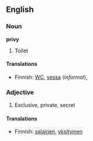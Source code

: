 ==English==

===Noun===

'''privy'''

# Toilet

====Translations====
*Finnish: [[WC]], [[vessa]] (''informal''), 

===Adjective===

# Exclusive, private, secret

====Translations====
*Finnish: [[salainen]], [[yksityinen]]